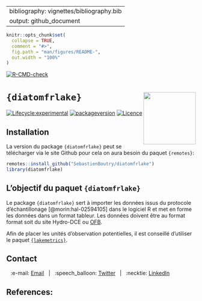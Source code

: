 
---
bibliography: vignettes/bibliography.bib
output: github_document
---

<!-- README.md is generated from README.Rmd. Please edit that file -->

```r
knitr::opts_chunk$set(
  collapse = TRUE,
  comment = "#>",
  fig.path = "man/figures/README-",
  out.width = "100%"
)
```


<!-- badges: start -->
  [![R-CMD-check](https://github.com/SebastienBoutry/diatomfrLake/workflows/R-CMD-check/badge.svg)](https://github.com/SebastienBoutry/diatomfrLake/actions)
<!-- badges: end -->


# `{diatomfrlake}` <img src='man/figures/logo.png' align="right" height="139" />

<!-- badges: start -->
[![Lifecycle:experimental](https://img.shields.io/badge/lifecycle-maturing-blue.svg)](https://www.tidyverse.org/lifecycle/#maturing)
[![packageversion](https://img.shields.io/badge/Package%20version-0.0.1-orange.svg?style=flat-square)](commits/master)
[![Licence](https://img.shields.io/badge/licence-GPL--3-blue.svg)](https://www.gnu.org/licenses/gpl-3.0.en.html)
<!-- [![R build status](https://github.com/SebastienBoutry/IBDL/workflows/R-CMD-check/badge.svg)](https://github.com/SebastienBoutry/IBDL/actions) -->
<!-- badges: end -->

## Installation

La version du package `{diatomfrlake}` peut se télécharger via le site Github pour cela on aura besoin du paquet `{remotes}`: 

```r
remotes::install_github("SebastienBoutry/diatomfrlake")
library(diatomfrlake)
```

## L'objectif du paquet `{diatomfrlake}`

Le package `{diatomfrlake}` sert à importer les données issus du protocole d'échantillonage [@morin:hal-02594105] dans le logiciel R et met en forme les données dans un format tableur. Les données doivent être au format format soit du site Hydro-DCE ou [OFB](https://professionnels.ofb.fr/node/398).

Afin de placer les unités d'observation potentielles, il est conseillé d'utiliser le paquet [`{lakemetrics}`](https://github.com/SebastienBoutry/diatomfrLake). 


## Contact

<div align="center">

&nbsp;&nbsp;&nbsp;:e-mail: [Email][Email]&nbsp;&nbsp;&nbsp;|&nbsp;&nbsp;&nbsp;:speech_balloon: [Twitter][Twitter]&nbsp;&nbsp;&nbsp;|&nbsp;&nbsp;&nbsp;:necktie: [LinkedIn][LinkedIn]

<!--
Quick Link
-->
[Twitter]:https://twitter.com/SebBoutry
[LinkedIn]:https://www.linkedin.com/in/s%C3%A9bastien-boutry-4a77ba10/
[Email]:mailto:sebastien.boutry@inrae.fr


</div>

## References:

